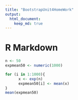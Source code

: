 ```yaml
---
title: "BootstrapUnit4HomeWork"
output:
  html_document:
    keep_md: true
---
```



# R Markdown


```r
n <- 50 
expmean50 <- numeric(1000)

for (i in 1:1000){
      x <- exp(n)
      expmean50[i] <- mean(x)
}
mean(expmean50)
```


